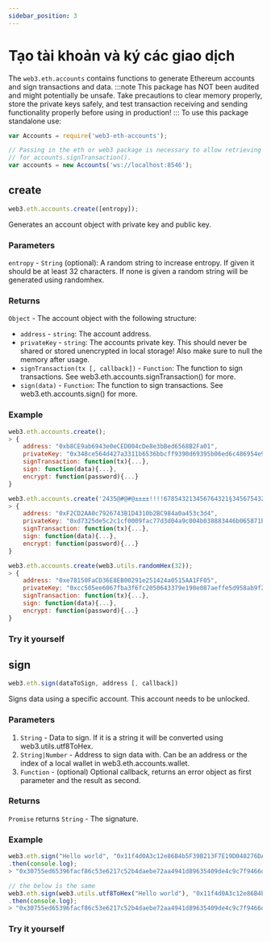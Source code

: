 ```yaml
---
sidebar_position: 3
---
```


# Tạo tài khoản và ký các giao dịch

The `web3.eth.accounts` contains functions to generate Ethereum accounts and sign transactions and data.
:::note
This package has NOT been audited and might potentially be unsafe. Take precautions to clear memory properly, store the private keys safely, and test transaction receiving and sending functionality properly before using in production!
:::
To use this package standalone use:

```javascript
var Accounts = require('web3-eth-accounts');

// Passing in the eth or web3 package is necessary to allow retrieving chainId, gasPrice and nonce automatically
// for accounts.signTransaction().
var accounts = new Accounts('ws://localhost:8546');
```
## create
```javascript
web3.eth.accounts.create([entropy]);
```
Generates an account object with private key and public key.
### Parameters
`entropy` - `String` (optional): A random string to increase entropy. If given it should be at least 32 characters. If none is given a random string will be generated using randomhex.
### Returns
`Object` - The account object with the following structure:

+ `address` - `string`: The account address.
+ `privateKey` - `string`: The accounts private key. This should never be shared or stored unencrypted in local storage! Also make sure to null the memory after usage.
+ `signTransaction(tx [, callback])` - `Function`: The function to sign transactions. See web3.eth.accounts.signTransaction() for more.
+ `sign(data)` - `Function`: The function to sign transactions. See web3.eth.accounts.sign() for more.
### Example
```javascript
web3.eth.accounts.create();
> {
    address: "0xb8CE9ab6943e0eCED004cDe8e3bBed6568B2Fa01",
    privateKey: "0x348ce564d427a3311b6536bbcff9390d69395b06ed6c486954e971d960fe8709",
    signTransaction: function(tx){...},
    sign: function(data){...},
    encrypt: function(password){...}
}

web3.eth.accounts.create('2435@#@#@±±±±!!!!678543213456764321§34567543213456785432134567');
> {
    address: "0xF2CD2AA0c7926743B1D4310b2BC984a0a453c3d4",
    privateKey: "0xd7325de5c2c1cf0009fac77d3d04a9c004b038883446b065871bc3e831dcd098",
    signTransaction: function(tx){...},
    sign: function(data){...},
    encrypt: function(password){...}
}

web3.eth.accounts.create(web3.utils.randomHex(32));
> {
    address: "0xe78150FaCD36E8EB00291e251424a0515AA1FF05",
    privateKey: "0xcc505ee6067fba3f6fc2050643379e190e087aeffe5d958ab9f2f3ed3800fa4e",
    signTransaction: function(tx){...},
    sign: function(data){...},
    encrypt: function(password){...}
}
```
### Try it yourself

## sign
```javascript
web3.eth.sign(dataToSign, address [, callback])
```
Signs data using a specific account. This account needs to be unlocked.
### Parameters
1. `String` - Data to sign. If it is a string it will be converted using web3.utils.utf8ToHex.
2. `String|Number` - Address to sign data with. Can be an address or the index of a local wallet in web3.eth.accounts.wallet.
3. `Function` - (optional) Optional callback, returns an error object as first parameter and the result as second.
### Returns
`Promise` returns `String` - The signature.
### Example
```javascript
web3.eth.sign("Hello world", "0x11f4d0A3c12e86B4b5F39B213F7E19D048276DAe")
.then(console.log);
> "0x30755ed65396facf86c53e6217c52b4daebe72aa4941d89635409de4c9c7f9466d4e9aaec7977f05e923889b33c0d0dd27d7226b6e6f56ce737465c5cfd04be400"

// the below is the same
web3.eth.sign(web3.utils.utf8ToHex("Hello world"), "0x11f4d0A3c12e86B4b5F39B213F7E19D048276DAe")
.then(console.log);
> "0x30755ed65396facf86c53e6217c52b4daebe72aa4941d89635409de4c9c7f9466d4e9aaec7977f05e923889b33c0d0dd27d7226b6e6f56ce737465c5cfd04be400"
```
### Try it yourself
